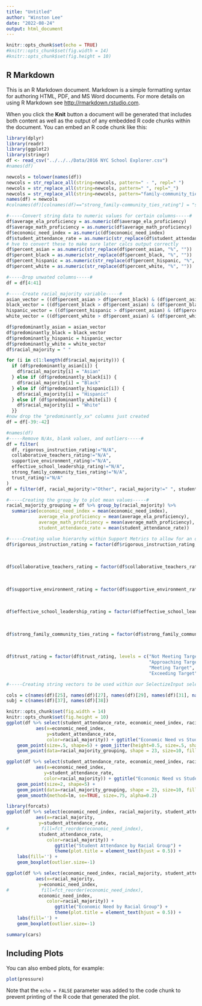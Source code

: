 ---
title: "Untitled"
author: "Winston Lee"
date: "2022-08-24"
output: html_document
---

```{r setup, include=FALSE}
knitr::opts_chunk$set(echo = TRUE)
#knitr::opts_chunk$set(fig.width = 14)
#knitr::opts_chunk$set(fig.height = 10)
```

## R Markdown

This is an R Markdown document. Markdown is a simple formatting syntax for authoring HTML, PDF, and MS Word documents. For more details on using R Markdown see <http://rmarkdown.rstudio.com>.

When you click the **Knit** button a document will be generated that includes both content as well as the output of any embedded R code chunks within the document. You can embed an R code chunk like this:


```{r dc}
library(dplyr)
library(readr)
library(ggplot2)
library(stringr)
df <- read_csv("../../../Data/2016 NYC School Explorer.csv")
#names(df)

newcols = tolower(names(df))
newcols = str_replace_all(string=newcols, pattern=" - ", repl=" ")
newcols = str_replace_all(string=newcols, pattern=" ", repl="_")
newcols = str_replace_all(string=newcols, pattern="family-community_ties", repl="family_community_ties")
names(df) = newcols
#colnames(df)[colnames(df)=="strong_family-community_ties_rating"] = "strong_family_community_ties_rating"

#-----Convert string data to numeric values for certain columns-----#
df$average_ela_proficiency = as.numeric(df$average_ela_proficiency)
df$average_math_proficiency = as.numeric(df$average_math_proficiency)
df$economic_need_index = as.numeric(df$economic_need_index)
df$student_attendance_rate = as.numeric(str_replace(df$student_attendance_rate, "%", ""))
# hve to convert these to make sure later calcs output correctly
df$percent_asian = as.numeric(str_replace(df$percent_asian, "%", ""))
df$percent_black = as.numeric(str_replace(df$percent_black, "%", ""))
df$percent_hispanic = as.numeric(str_replace(df$percent_hispanic, "%", ""))
df$percent_white = as.numeric(str_replace(df$percent_white, "%", ""))

#-----Drop unwated columns-----#
df = df[4:41]

#-----Create racial_majority variable-----#
asian_vector = ((df$percent_asian > df$percent_black) & (df$percent_asian > df$percent_hispanic) & (df$percent_asian > df$percent_white))
black_vector = ((df$percent_black > df$percent_asian) & (df$percent_black > df$percent_hispanic) & (df$percent_black > df$percent_white))
hispanic_vector = ((df$percent_hispanic > df$percent_asian) & (df$percent_hispanic > df$percent_black) & (df$percent_hispanic > df$percent_white))
white_vector = ((df$percent_white > df$percent_asian) & (df$percent_white > df$percent_black) & (df$percent_white > df$percent_hispanic))

df$predominantly_asian = asian_vector
df$predominantly_black = black_vector
df$predominantly_hispanic = hispanic_vector
df$predominantly_white = white_vector
df$racial_majority = " "

for (i in c(1:length(df$racial_majority))) {
  if (df$predominantly_asian[i]) {
    df$racial_majority[i] = "Asian"
  } else if (df$predominantly_black[i]) {
    df$racial_majority[i] = "Black"
  } else if (df$predominantly_hispanic[i]) {
    df$racial_majority[i] = "Hispanic"
  } else if (df$predominantly_white[i]) {
    df$racial_majority[i] = "White"
  }}
#now drop the "predominantly_xx" columns just created
df = df[-39:-42]

#names(df)
#-----Remove N/As, blank values, and outliers-----#
df = filter(
  df, rigorous_instruction_rating!="N/A",
  collaborative_teachers_rating!="N/A",
  supportive_environment_rating!="N/A",
  effective_school_leadership_rating!="N/A",
  strong_family_community_ties_rating!="N/A",
  trust_rating!="N/A"
)
df = filter(df, racial_majority!="Other", racial_majority!=" ", student_attendance_rate>70)

#-----Creating the group_by to plot mean values-----#
racial_majority_grouping = df %>% group_by(racial_majority) %>% 
  summarise(economic_need_index = mean(economic_need_index),
            average_ela_proficiency = mean(average_ela_proficiency),
            average_math_proficiency = mean(average_math_proficiency),
            student_attendance_rate = mean(student_attendance_rate))

#-----Creating value hierarchy within Support Metrics to allow for an ordered legend-----#
df$rigorous_instruction_rating = factor(df$rigorous_instruction_rating, levels = c("Not Meeting Target",
                                                                                   "Approaching Target",
                                                                                   "Meeting Target",
                                                                                   "Exceeding Target"))
df$collaborative_teachers_rating = factor(df$collaborative_teachers_rating, levels = c("Not Meeting Target"
                                                                                       , "Approaching Target",
                                                                                       "Meeting Target",
                                                                                       "Exceeding Target"))
df$supportive_environment_rating = factor(df$supportive_environment_rating, levels = c("Not Meeting Target",
                                                                                       "Approaching Target",
                                                                                       "Meeting Target",
                                                                                       "Exceeding Target"))
df$effective_school_leadership_rating = factor(df$effective_school_leadership_rating, levels = c("Not Meeting Target",
                                                                                                 "Approaching Target",
                                                                                                 "Meeting Target",
                                                                                                 "Exceeding Target"))
df$strong_family_community_ties_rating = factor(df$strong_family_community_ties_rating, levels = c("Not Meeting Target",
                                                                                                   "Approaching Target",
                                                                                                   "Meeting Target",
                                                                                                   "Exceeding Target"))
df$trust_rating = factor(df$trust_rating, levels = c("Not Meeting Target",
                                                     "Approaching Target",
                                                     "Meeting Target",
                                                     "Exceeding Target"))

#-----Creating string vectors to be used within our SelectizeInput selectors-----#

cols = c(names(df)[25], names(df)[27], names(df)[29], names(df)[31], names(df)[33], names(df)[35])
subj = c(names(df)[37], names(df)[38])

knitr::opts_chunk$set(fig.width = 14)
knitr::opts_chunk$set(fig.height = 10)
ggplot(df %>% select(student_attendance_rate, economic_need_index, racial_majority),
           aes(x=economic_need_index,
               y=student_attendance_rate,
               color=racial_majority)) + ggtitle("Economic Need vs Student Attendance by Racial Group (Raw)") +
    geom_point(size=.5, shape=5) + geom_jitter(height=0.5, size=.5, shape=5) +
    geom_point(data=racial_majority_grouping, shape = 23, size=10, fill="grey", stroke=1.5) + geom_smooth(se = TRUE, size=1.5, alpha=0.1)

ggplot(df %>% select(student_attendance_rate, economic_need_index, racial_majority),
           aes(x=economic_need_index, 
              y=student_attendance_rate, 
              color=racial_majority)) + ggtitle("Economic Need vs Student Attendance by Racial Group (Fitted)") +
    geom_point(size=2, shape=5) +
    geom_point(data=racial_majority_grouping, shape = 23, size=10, fill="grey", stroke=1.5) +
    geom_smooth(method=lm, se=TRUE, size=.75, alpha=0.2)

library(forcats)
ggplot(df %>% select(economic_need_index, racial_majority, student_attendance_rate),
           aes(x=racial_majority,
            y=student_attendance_rate,
#            fill=fct_reorder(economic_need_index),
            student_attendance_rate,
               color=racial_majority)) +
                  ggtitle("Student Attendance by Racial Group") +
                  theme(plot.title = element_text(hjust = 0.5)) +
    labs(fill='') + 
    geom_boxplot(outlier.size=-1)

ggplot(df %>% select(economic_need_index, racial_majority, student_attendance_rate),
           aes(x=racial_majority,
            y=economic_need_index,
#            fill=fct_reorder(economic_need_index),
            economic_need_index,
               color=racial_majority)) +
                  ggtitle("Economic Need by Racial Group") +
                  theme(plot.title = element_text(hjust = 0.5)) +
    labs(fill='') + 
    geom_boxplot(outlier.size=-1)

```

```{r cars}
summary(cars)
```

## Including Plots

You can also embed plots, for example:

```{r pressure, echo=FALSE}
plot(pressure)
```

Note that the `echo = FALSE` parameter was added to the code chunk to prevent printing of the R code that generated the plot.
